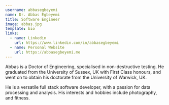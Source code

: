 ```yaml
---
username: abbasegbeyemi
name: Dr. Abbas Egbeyemi
title: Software Engineer
image: abbas.jpg
template: bio
links:
  - name: Linkedin
    url: https://www.linkedin.com/in/abbasegbeyemi
  - name: Personal Website
    url: https://abbasegbeyemi.me
---
```

Abbas is a Doctor of Engineering, specialised in non-destructive testing. He graduated from the University of Sussex, UK with First Class honours, and went on to obtain his doctorate from the University of Warwick, UK.

He is a versatile full stack software developer, with a passion for data processing and analysis. His interests and hobbies include photography, and fitness.